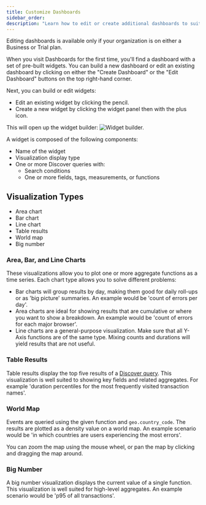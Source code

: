 ```yaml
---
title: Customize Dashboards
sidebar_order:
description: "Learn how to edit or create additional dashboards to suit your organization's needs."
---
```


<Note>

Editing dashboards is available only if your organization is on either a Business or Trial plan.

</Note>

When you visit Dashboards for the first time, you'll find a dashboard with a set of pre-built widgets. You can build a new dashboard or edit an existing dashboard by clicking on either the "Create Dashboard" or the "Edit Dashboard" buttons on the top right-hand corner.

Next, you can build or edit widgets:

- Edit an existing widget by clicking the pencil.
- Create a new widget by clicking the widget panel then with the plus icon.

This will open up the widget builder:
![Widget builder.](widget_builder.png)

A widget is composed of the following components:

- Name of the widget
- Visualization display type
- One or more Discover queries with:
  - Search conditions
  - One or more fields, tags, measurements, or functions

## Visualization Types

- Area chart
- Bar chart
- Line chart
- Table results
- World map
- Big number


### Area, Bar, and Line Charts

These visualizations allow you to plot one or more aggregate functions as
a time series. Each chart type allows you to solve different problems:

- Bar charts will group results by day, making them good for daily roll-ups or
  as 'big picture' summaries. An example would be 'count of errors per day'.
- Area charts are ideal for showing results that are cumulative or where you want to
  show a breakdown. An example would be 'count of errors for each major browser'.
- Line charts are a general-purpose visualization. Make sure that
  all Y-Axis functions are of the same type. Mixing counts and durations will
  yield results that are not useful.

### Table Results

Table results display the top five results of a [Discover query](/product/discover-queries/). This
visualization is well suited to showing key fields and related aggregates. For
example 'duration percentiles for the most frequently visited transaction
names'.

### World Map

Events are queried using the given function and `geo.country_code`. The results are plotted as a density value
on a world map. An example scenario would be 'in which countries are users experiencing the most errors'.

You can zoom the map using the mouse wheel, or pan the map by clicking and dragging the map around.

### Big Number

A big number visualization displays the current value of a single function. This visualization is well
suited for high-level aggregates. An example scenario would be 'p95 of all
transactions'.
